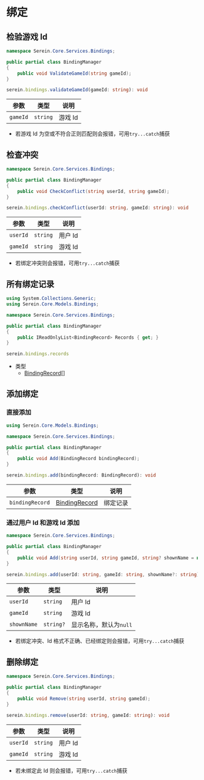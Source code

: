 # 绑定

## 检验游戏 Id

<Tabs groupId="lang">

<TabItem value="cs" label="C#" >

```cs
namespace Serein.Core.Services.Bindings;

public partial class BindingManager
{
    public void ValidateGameId(string gameId);
}
```

</TabItem>

<TabItem value="js" label="JavaScript" >

```ts
serein.bindings.validateGameId(gameId: string): void
```

</TabItem>

</Tabs>

| 参数     | 类型     | 说明    |
| -------- | -------- | ------- |
| `gameId` | `string` | 游戏 Id |

- 若游戏 Id 为空或不符合正则匹配则会报错，可用`try...catch`捕获

## 检查冲突

<Tabs groupId="lang">

<TabItem value="cs" label="C#" >

```cs
namespace Serein.Core.Services.Bindings;

public partial class BindingManager
{
    public void CheckConflict(string userId, string gameId);
}
```

</TabItem>

<TabItem value="js" label="JavaScript" >

```ts
serein.bindings.checkConflict(userId: string, gameId: string): void
```

</TabItem>

</Tabs>

| 参数     | 类型     | 说明    |
| -------- | -------- | ------- |
| `userId` | `string` | 用户 Id |
| `gameId` | `string` | 游戏 Id |

- 若绑定冲突则会报错，可用`try...catch`捕获

## 所有绑定记录

<Tabs groupId="lang">

<TabItem value="cs" label="C#" >

```cs
using System.Collections.Generic;
using Serein.Core.Models.Bindings;

namespace Serein.Core.Services.Bindings;

public partial class BindingManager
{
    public IReadOnlyList<BindingRecord> Records { get; }
}
```

</TabItem>

<TabItem value="js" label="JavaScript" >

```ts
serein.bindings.records
```

- 类型
  - [BindingRecord]\[]

</TabItem>

</Tabs>

## 添加绑定

### 直接添加

<Tabs groupId="lang">

<TabItem value="cs" label="C#" >

```cs
using Serein.Core.Models.Bindings;

namespace Serein.Core.Services.Bindings;

public partial class BindingManager
{
    public void Add(BindingRecord bindingRecord);
}
```

</TabItem>

<TabItem value="js" label="JavaScript" >

```ts
serein.bindings.add(bindingRecord: BindingRecord): void
```

</TabItem>

</Tabs>

| 参数            | 类型            | 说明     |
| --------------- | --------------- | -------- |
| `bindingRecord` | [BindingRecord] | 绑定记录 |

### 通过用户 Id 和游戏 Id 添加

<Tabs groupId="lang">

<TabItem value="cs" label="C#" >

```cs
namespace Serein.Core.Services.Bindings;

public partial class BindingManager
{
    public void Add(string userId, string gameId, string? shownName = null);
}
```

</TabItem>

<TabItem value="js" label="JavaScript" >

```ts
serein.bindings.add(userId: string, gameId: string, shownName?: string): void
```

</TabItem>

</Tabs>

| 参数        | 类型      | 说明                   |
| ----------- | --------- | ---------------------- |
| `userId`    | `string`  | 用户 Id                |
| `gameId`    | `string`  | 游戏 Id                |
| `shownName` | `string?` | 显示名称，默认为`null` |

- 若绑定冲突、Id 格式不正确、已经绑定则会报错，可用`try...catch`捕获

## 删除绑定

<Tabs groupId="lang">

<TabItem value="cs" label="C#" >

```cs
namespace Serein.Core.Services.Bindings;

public partial class BindingManager
{
    public void Remove(string userId, string gameId);
}
```

</TabItem>

<TabItem value="js" label="JavaScript" >

```ts
serein.bindings.remove(userId: string, gameId: string): void
```

</TabItem>

</Tabs>

| 参数     | 类型     | 说明    |
| -------- | -------- | ------- |
| `userId` | `string` | 用户 Id |
| `gameId` | `string` | 游戏 Id |

- 若未绑定此 Id 则会报错，可用`try...catch`捕获

[BindingRecord]: https://github.com/SereinDev/Serein/blob/main/src/Serein.Core/Models/Bindings/BindingRecord.cs
